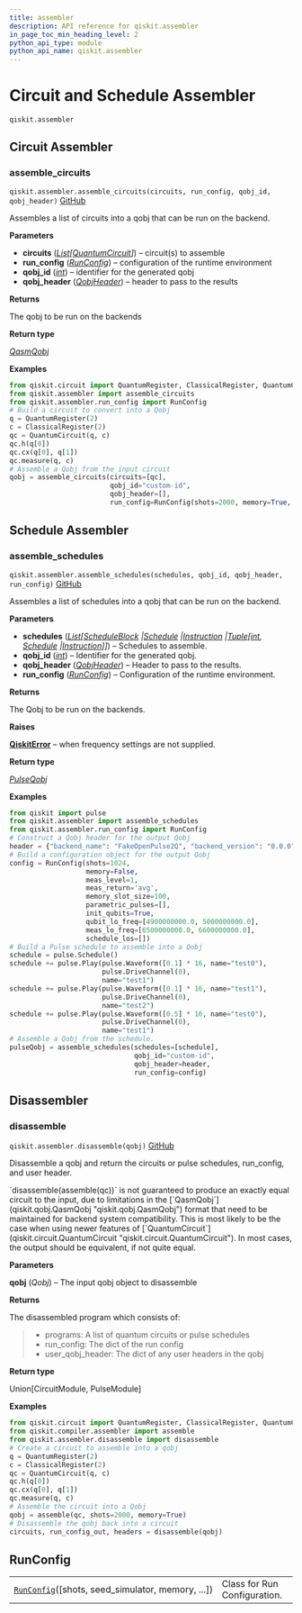 ```yaml
---
title: assembler
description: API reference for qiskit.assembler
in_page_toc_min_heading_level: 2
python_api_type: module
python_api_name: qiskit.assembler
---
```


<span id="module-qiskit.assembler" />

<span id="qiskit-assembler" />

<span id="circuit-and-schedule-assembler-qiskit-assembler" />

# Circuit and Schedule Assembler

<span id="module-qiskit.assembler" />

`qiskit.assembler`

## Circuit Assembler

### assemble\_circuits

<span id="qiskit.assembler.assemble_circuits" />

`qiskit.assembler.assemble_circuits(circuits, run_config, qobj_id, qobj_header)` [GitHub](https://github.com/qiskit/qiskit/tree/stable/0.45/qiskit/assembler/assemble_circuits.py "view source code")

Assembles a list of circuits into a qobj that can be run on the backend.

**Parameters**

*   **circuits** ([*List*](https://docs.python.org/3/library/typing.html#typing.List "(in Python v3.12)")*\[*[*QuantumCircuit*](qiskit.circuit.QuantumCircuit "qiskit.circuit.quantumcircuit.QuantumCircuit")*]*) – circuit(s) to assemble
*   **run\_config** ([*RunConfig*](qiskit.assembler.RunConfig "qiskit.assembler.run_config.RunConfig")) – configuration of the runtime environment
*   **qobj\_id** ([*int*](https://docs.python.org/3/library/functions.html#int "(in Python v3.12)")) – identifier for the generated qobj
*   **qobj\_header** ([*QobjHeader*](qiskit.qobj.QobjHeader "qiskit.qobj.common.QobjHeader")) – header to pass to the results

**Returns**

The qobj to be run on the backends

**Return type**

[*QasmQobj*](qiskit.qobj.QasmQobj "qiskit.qobj.qasm_qobj.QasmQobj")

**Examples**

```python
from qiskit.circuit import QuantumRegister, ClassicalRegister, QuantumCircuit
from qiskit.assembler import assemble_circuits
from qiskit.assembler.run_config import RunConfig
# Build a circuit to convert into a Qobj
q = QuantumRegister(2)
c = ClassicalRegister(2)
qc = QuantumCircuit(q, c)
qc.h(q[0])
qc.cx(q[0], q[1])
qc.measure(q, c)
# Assemble a Qobj from the input circuit
qobj = assemble_circuits(circuits=[qc],
                         qobj_id="custom-id",
                         qobj_header=[],
                         run_config=RunConfig(shots=2000, memory=True, init_qubits=True))
```

## Schedule Assembler

### assemble\_schedules

<span id="qiskit.assembler.assemble_schedules" />

`qiskit.assembler.assemble_schedules(schedules, qobj_id, qobj_header, run_config)` [GitHub](https://github.com/qiskit/qiskit/tree/stable/0.45/qiskit/assembler/assemble_schedules.py "view source code")

Assembles a list of schedules into a qobj that can be run on the backend.

**Parameters**

*   **schedules** ([*List*](https://docs.python.org/3/library/typing.html#typing.List "(in Python v3.12)")*\[*[*ScheduleBlock*](qiskit.pulse.ScheduleBlock "qiskit.pulse.schedule.ScheduleBlock")  *|*[*Schedule*](qiskit.pulse.Schedule "qiskit.pulse.schedule.Schedule")  *|*[*Instruction*](pulse#qiskit.pulse.instructions.Instruction "qiskit.pulse.instructions.instruction.Instruction")  *|*[*Tuple*](https://docs.python.org/3/library/typing.html#typing.Tuple "(in Python v3.12)")*\[*[*int*](https://docs.python.org/3/library/functions.html#int "(in Python v3.12)")*,* [*Schedule*](qiskit.pulse.Schedule "qiskit.pulse.schedule.Schedule")  *|*[*Instruction*](pulse#qiskit.pulse.instructions.Instruction "qiskit.pulse.instructions.instruction.Instruction")*]]*) – Schedules to assemble.
*   **qobj\_id** ([*int*](https://docs.python.org/3/library/functions.html#int "(in Python v3.12)")) – Identifier for the generated qobj.
*   **qobj\_header** ([*QobjHeader*](qiskit.qobj.QobjHeader "qiskit.qobj.common.QobjHeader")) – Header to pass to the results.
*   **run\_config** ([*RunConfig*](qiskit.assembler.RunConfig "qiskit.assembler.run_config.RunConfig")) – Configuration of the runtime environment.

**Returns**

The Qobj to be run on the backends.

**Raises**

[**QiskitError**](exceptions#qiskit.exceptions.QiskitError "qiskit.exceptions.QiskitError") – when frequency settings are not supplied.

**Return type**

[*PulseQobj*](qiskit.qobj.PulseQobj "qiskit.qobj.pulse_qobj.PulseQobj")

**Examples**

```python
from qiskit import pulse
from qiskit.assembler import assemble_schedules
from qiskit.assembler.run_config import RunConfig
# Construct a Qobj header for the output Qobj
header = {"backend_name": "FakeOpenPulse2Q", "backend_version": "0.0.0"}
# Build a configuration object for the output Qobj
config = RunConfig(shots=1024,
                   memory=False,
                   meas_level=1,
                   meas_return='avg',
                   memory_slot_size=100,
                   parametric_pulses=[],
                   init_qubits=True,
                   qubit_lo_freq=[4900000000.0, 5000000000.0],
                   meas_lo_freq=[6500000000.0, 6600000000.0],
                   schedule_los=[])
# Build a Pulse schedule to assemble into a Qobj
schedule = pulse.Schedule()
schedule += pulse.Play(pulse.Waveform([0.1] * 16, name="test0"),
                       pulse.DriveChannel(0),
                       name="test1")
schedule += pulse.Play(pulse.Waveform([0.1] * 16, name="test1"),
                       pulse.DriveChannel(0),
                       name="test2")
schedule += pulse.Play(pulse.Waveform([0.5] * 16, name="test0"),
                       pulse.DriveChannel(0),
                       name="test1")
# Assemble a Qobj from the schedule.
pulseQobj = assemble_schedules(schedules=[schedule],
                               qobj_id="custom-id",
                               qobj_header=header,
                               run_config=config)
```

## Disassembler

### disassemble

<span id="qiskit.assembler.disassemble" />

`qiskit.assembler.disassemble(qobj)` [GitHub](https://github.com/qiskit/qiskit/tree/stable/0.45/qiskit/assembler/disassemble.py "view source code")

Disassemble a qobj and return the circuits or pulse schedules, run\_config, and user header.

<Admonition title="Note" type="note">
  `disassemble(assemble(qc))` is not guaranteed to produce an exactly equal circuit to the input, due to limitations in the [`QasmQobj`](qiskit.qobj.QasmQobj "qiskit.qobj.QasmQobj") format that need to be maintained for backend system compatibility. This is most likely to be the case when using newer features of [`QuantumCircuit`](qiskit.circuit.QuantumCircuit "qiskit.circuit.QuantumCircuit"). In most cases, the output should be equivalent, if not quite equal.
</Admonition>

**Parameters**

**qobj** (*Qobj*) – The input qobj object to disassemble

**Returns**

The disassembled program which consists of:

> *   programs: A list of quantum circuits or pulse schedules
> *   run\_config: The dict of the run config
> *   user\_qobj\_header: The dict of any user headers in the qobj

**Return type**

Union\[CircuitModule, PulseModule]

**Examples**

```python
from qiskit.circuit import QuantumRegister, ClassicalRegister, QuantumCircuit
from qiskit.compiler.assembler import assemble
from qiskit.assembler.disassemble import disassemble
# Create a circuit to assemble into a qobj
q = QuantumRegister(2)
c = ClassicalRegister(2)
qc = QuantumCircuit(q, c)
qc.h(q[0])
qc.cx(q[0], q[1])
qc.measure(q, c)
# Assemble the circuit into a Qobj
qobj = assemble(qc, shots=2000, memory=True)
# Disassemble the qobj back into a circuit
circuits, run_config_out, headers = disassemble(qobj)
```

## RunConfig

|                                                                                                                |                              |
| -------------------------------------------------------------------------------------------------------------- | ---------------------------- |
| [`RunConfig`](qiskit.assembler.RunConfig "qiskit.assembler.RunConfig")(\[shots, seed\_simulator, memory, ...]) | Class for Run Configuration. |

